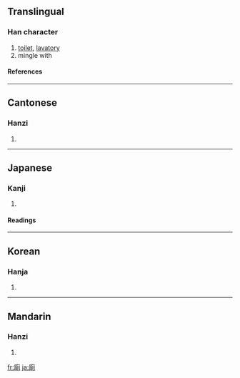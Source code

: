 {{see|厕}}

==Translingual==
===Han character===
{{Han char|rn=53|rad=广|as=09|sn=12|four=0022<sub>0</sub>|canj=戈月金弓 (IBCN)}}
# [[toilet]], [[lavatory]]
# mingle with
====References====
{{Han ref|kx=0348.260|dkj=09410|dj=0659.150|hdz=20893.030|uh=5EC1|ud=24257|bh=B45A|bd=46170}}
----
==Cantonese==
===Hanzi===
{{yue-hanzi|jyut=|y=chi3}}
# {{defn|Cantonese}}
----
==Japanese==
===Kanji===
{{ja-kanji|grade=|rs=广09}}
# {{defn|Japanese}} 
====Readings====
{{ja-readings|on=[[し]] (shi), [[しょく]] (shoku)|kun=[[かわや]] (kawaya)}}
----
==Korean==
===Hanja===
{{ko-hanja|hangeul=치|rv=chi|mr=ch'i}}
# {{defn|Korean}}
----
==Mandarin==
===Hanzi===
{{cmn-hanzi|sim=厕|pin=[[cè]] ([[ce4]])|wg=ts'e<sup>4</sup>}}
# {{defn|Mandarin}}

[[fr:廁]]
[[ja:廁]]
